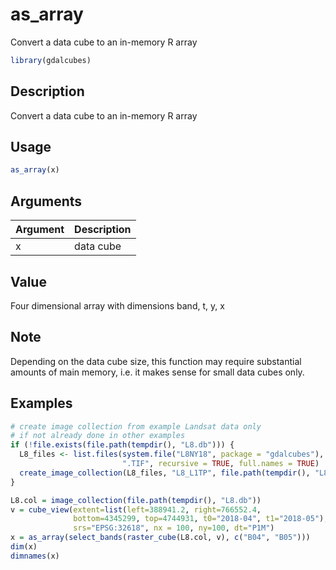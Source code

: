 # as_array

Convert a data cube to an in-memory R array



```r
library(gdalcubes)
```

## Description

Convert a data cube to an in-memory R array


## Usage


```r
as_array(x)

```


## Arguments

| Argument    | Description                       |
|:------------|:----------------------------------|
| x | data cube |


## Value

Four dimensional array with dimensions band, t, y, x


## Note

Depending on the data cube size, this function may require substantial amounts of main memory, i.e.
it makes sense for small data cubes only.


## Examples


```r
# create image collection from example Landsat data only 
# if not already done in other examples
if (!file.exists(file.path(tempdir(), "L8.db"))) {
  L8_files <- list.files(system.file("L8NY18", package = "gdalcubes"),
                         ".TIF", recursive = TRUE, full.names = TRUE)
  create_image_collection(L8_files, "L8_L1TP", file.path(tempdir(), "L8.db"), quiet = TRUE) 
}

L8.col = image_collection(file.path(tempdir(), "L8.db"))
v = cube_view(extent=list(left=388941.2, right=766552.4, 
              bottom=4345299, top=4744931, t0="2018-04", t1="2018-05"),
              srs="EPSG:32618", nx = 100, ny=100, dt="P1M")
x = as_array(select_bands(raster_cube(L8.col, v), c("B04", "B05")))
dim(x)
dimnames(x)
```


